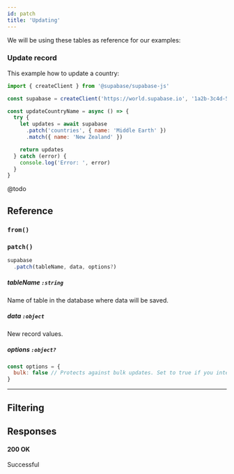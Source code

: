```yaml
---
id: patch
title: 'Updating'
---
```





We will be using these tables as reference for our examples:

<DummyData />



### Update record

This example how to update a country:

<!-- prettier-ignore -->
```js {8}
import { createClient } from '@supabase/supabase-js'

const supabase = createClient('https://world.supabase.io', '1a2b-3c4d-5e6f-7g8h')

const updateCountryName = async () => {
  try {
    let updates = await supabase
      .patch('countries', { name: 'Middle Earth' })
      .match({ name: 'New Zealand' })

    return updates
  } catch (error) {
    console.log('Error: ', error)
  }
}
```

<Collapsable title="Toggle Example Response">

@todo

</Collapsable>


## Reference

### `from()`
<FromFunction verb='patch' />

### `patch()`
```js
supabase
  .patch(tableName, data, options?)
```

##### tableName `:string`  
Name of table in the database where data will be saved.

##### data `:object`   
New record values.


##### options `:object?`   

```js
const options = {
  bulk: false // Protects against bulk updates. Set to true if you intend to perform a bulk change.
}
```

----


## Filtering

<CommonFilters verb="patch" />

## Responses

#### 200 OK
Successful

<CommonResponses />